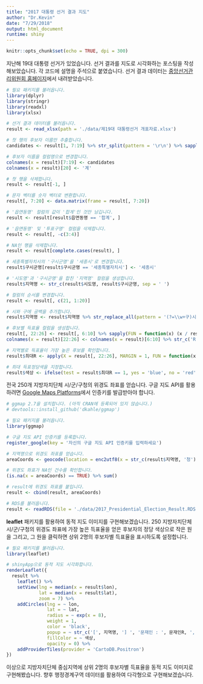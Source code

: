 ```yaml
---
title: "2017 대통령 선거 결과 지도"
author: "Dr.Kevin"
date: "7/29/2018"
output: html_document
runtime: shiny
---
```


```r
knitr::opts_chunk$set(echo = TRUE, dpi = 300)
```

지난해 19대 대통령 선거가 있었습니다. 선거 결과를 지도로 시각화하는 포스팅을 작성해보았습니다. 각 코드에 설명을 주석으로 붙였습니다. 선거 결과 데이터는 [중앙선거관리위원회 홈페이지](http://www.nec.go.kr/portal/main.do)에서 내려받았습니다. 

```r
# 필요 패키지를 불러옵니다. 
library(dplyr)
library(stringr)
library(readxl)
library(xlsx)

# 선거 결과 데이터를 불러옵니다.
result <- read_xlsx(path = './data/제19대 대통령선거 개표자료.xlsx')

# 첫 행의 후보자 이름만 추출합니다. 
candidates <- result[1, 7:19] %>% str_split(pattern = '\r\n') %>% sapply(FUN = `[`, 2)

# 후보자 이름을 컬럼명으로 변경합니다.
colnames(x = result)[7:19] <- candidates
colnames(x = result)[20] <- '계'

# 첫 행을 삭제합니다.
result <- result[-1, ]

# 문자 벡터를 숫자 벡터로 변환합니다.
result[, 7:20] <- data.matrix(frame = result[, 7:20])

# '읍면동명' 컬럼의 값이 '합계'인 것만 남깁니다.
result <- result[result$읍면동명 == '합계', ]

# '읍면동명' 및 '투표구명' 컬럼을 삭제합니다.
result <- result[, -c(3:4)]

# NA인 행을 삭제합니다.
result <- result[complete.cases(result), ]

# 세종특별자치시의 '구시군명'을 '세종시'로 변경합니다.
result$구시군명[result$구시군명 == '세종특별자치시'] <- '세종시'

# '시도명'과 '구시군명'을 합친 '지역명' 컬럼을 생성합니다.
result$지역명 <- str_c(result$시도명, result$구시군명, sep = ' ')

# 컬럼의 순서를 변경합니다. 
result <- result[, c(21, 1:20)]

# 시와 구에 공백을 추가합니다. 
result$지역명 <- result$지역명 %>% str_replace_all(pattern = '(?=\\w+구)시', replacement = '시 ')

# 후보별 득표율 컬럼을 생성합니다. 
result[, 22:26] <- result[, 6:10] %>% sapply(FUN = function(x) (x / result$계 * 100) %>% round(digits = 1L))
colnames(x = result)[22:26] <- colnames(x = result)[6:10] %>% str_c('R')

# 지역별로 득표율이 가장 높은 후보를 확인합니다.
result$최대R <- apply(X = result[, 22:26], MARGIN = 1, FUN = function(x) which(x == max(x)))

# 최대 득표정당색을 지정합니다.
result$색상 <- ifelse(test = result$최대R == 1, yes = 'blue', no = 'red')
```

전국 250개 지방자치단체 시/군/구청의 위경도 좌표를 얻습니다. 구글 지도 API를 활용하려면 [Google Maps Platforms](https://developers.google.com/maps/documentation/geocoding/get-api-key)에서 인증키를 발급받아야 합니다. 

```r
# ggmap 2.7을 설치합니다. (아직 CRAN에 등록되어 있지 않습니다.)
# devtools::install_github('dkahle/ggmap')

# 필요 패키지를 불러옵니다. 
library(ggmap)

# 구글 지도 API 인증키를 등록합니다. 
register_google(key = '자신의 구글 지도 API 인증키를 입력하세요')

# 지역명으로 위경도 좌표를 얻습니다. 
areaCoords <- geocode(location = enc2utf8(x = str_c(result$지역명, '청')))

# 위경도 좌표가 NA인 건수를 확인합니다. 
(is.na(x = areaCoords) == TRUE) %>% sum()

# result에 위경도 좌표를 붙입니다.
result <- cbind(result, areaCoords)
```

```r
# RDS를 불러옵니다.
result <- readRDS(file = './data/2017_Presidential_Election_Result.RDS')
```

**leaflet** 패키지를 활용하여 동적 지도 이미지를 구현해보겠습니다. 250 지방자치단체 시/군/구청의 위경도 좌표에 가장 높은 득표율을 얻은 후보자의 정당 색상으로 작은 원을 그리고, 그 원을 클릭하면 상위 2명의 후보자별 득표율을 표시하도록 설정합니다.

```r
# 필요 패키지를 불러옵니다. 
library(leaflet)
```

```r
# shinyApp으로 동적 지도 시각화합니다.
renderLeaflet({
  result %>% 
    leaflet() %>% 
    setView(lng = median(x = result$lon),
            lat = median(x = result$lat),
            zoom = 7) %>% 
    addCircles(lng = ~ lon,
               lat = ~ lat,
               radius = ~ exp(x = 8),
               weight = 1,
               color = 'black',
               popup = ~ str_c('[', 지역명, '] ', '문재인 : ', 문재인R, ', ', '홍준표 : ', 홍준표R),
               fillColor = ~ 색상,
               opacity = 0) %>% 
    addProviderTiles(provider = 'CartoDB.Positron')
})
```

이상으로 지방자치단체 중심지역에 상위 2명의 후보자별 득표율을 동적 지도 이미지로 구현해봤습니다. 향후 행정경계구역 데이터를 활용하여 다각형으로 구현해보겠습니다. 
